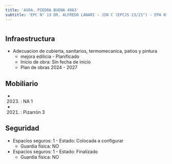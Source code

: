 ```yaml
---
title: 'AVDA. PIEDRA BUENA 4863'
subtitle: 'EPC N° 13 DR. ALFREDO LANARI - JIN C (EPCJS 13/21°) - EPA N° 13 DR. ALFREDO LANARI'
---
```


#
## Infraestructura

* Adecuacion de cubierta, sanitarios, termomecanica, patios y pintura 
    + mejora edilicia - Planificado 
    + Inicio de obra: Sin fecha de inicio 
    + Plan de obras 2024 - 2027 






## Mobiliario

*  (2023) : NA 1 

*  (2021) : Pizarrón 3 





## Seguridad

*  Espacios seguros: 1 - Estado: Colocada a configurar 
    + Guardia física: NO

*  Espacios seguros: 1 - Estado: Finalizado 
    + Guardia física: NO



